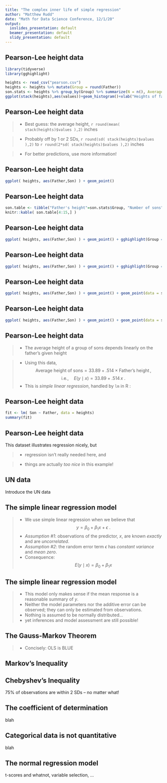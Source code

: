 ```yaml
---
title: "The complex inner life of simple regression"
author: "Matthew Rudd"
date: "Math for Data Science Conference, 12/1/20"
output:
  ioslides_presentation: default
  beamer_presentation: default
  slidy_presentation: default
---
```


## Pearson-Lee height data

```r
library(tidyverse)
library(gghighlight)

heights <- read_csv("pearson.csv")
heights <- heights %>% mutate(Group = round(Father))
son.stats <- heights %>% group_by(Group) %>% summarize(N = n(), Average = round(mean(Son),2), SD = round(sd(Son),2))
ggplot(stack(heights),aes(values))+geom_histogram()+xlab("Heights of fathers and sons")

```

## Pearson-Lee height data

>- Best guess: the average height, `r round(mean( stack(heights)$values ),2)` inches

>- Probably off by 1 or 2 SDs, `r round(sd( stack(heights)$values ),2)` to `r round(2*sd( stack(heights)$values ),2)` inches

>- For better predictions, use more information!

## Pearson-Lee height data

```r
ggplot( heights, aes(Father,Son) ) + geom_point()
```

## Pearson-Lee height data {.smaller}

```r
son.table <- tibble("Father's height"=son.stats$Group, "Number of sons"=son.stats$N, "Average height"=son.stats$Average, SD=son.stats$SD)
knitr::kable( son.table[4:15,] )
```

## Pearson-Lee height data

```r
ggplot( heights, aes(Father,Son) ) + geom_point() + gghighlight(Group == 65)
```

## Pearson-Lee height data

```r
ggplot( heights, aes(Father,Son) ) + geom_point() + gghighlight(Group == 71)
```

## Pearson-Lee height data

```r
ggplot( heights, aes(Father,Son) ) + geom_point() + geom_point(data = son.stats, aes(Group, Average), color="red", size=3)
```

## Pearson-Lee height data

```r
ggplot( heights, aes(Father,Son) ) + geom_point() + geom_point(data = son.stats, aes(Group, Average), color="red", size=3)+ geom_smooth( method="lm", level=0 )

```

## Pearson-Lee height data

>- The average height of a group of sons depends linearly on the father's given height

>- Using this data, $$\text{Average height of sons} = 33.89 + .514 \times \text{Father's height} \, ,$$ $$\text{i.e.}, \quad E( y \mid x ) = 33.89 + .514 \, x \ .$$
>- This is _simple linear regression_, handled by `lm` in R :

## Pearson-Lee height data {.smaller}

```r
fit <- lm( Son ~ Father, data = heights)
summary(fit)
```

## Pearson-Lee height data

This dataset illustrates regression nicely, but

>- regression isn't really needed here, and

>- things are  actually _too nice_ in this example!

## UN data

Introduce the UN data

## The simple linear regression model

>- We use simple linear regression when we believe that $$y = \beta_{0} + \beta_{1} x + \epsilon \ . $$
>- *Assumption #1*: observations of the predictor, $x$, are known _exactly_ and are _uncorrelated_.
>- *Assumption #2*: the random error term $\epsilon$ has _constant variance_ and _mean zero_.
>- Consequence: $$E(y \mid x) = \beta_{0} + \beta_{1}x$$

## The simple linear regression model

>- This model only makes sense if the mean response is a reasonable summary of $y$.
>- Neither the model parameters nor the additive error can be observed; they can only be estimated from observations.
>- Nothing is assumed to be normally distributed...
>- yet inferences and model assessment are still possible!

## The Gauss-Markov Theorem

>- Concisely: OLS is BLUE

## Markov's Inequality

## Chebyshev's Inequality

75% of observations are within 2 SDs -- no matter what!

## The coefficient of determination

blah

## Categorical data is not quantitative

blah

## The normal regression model

t-scores and whatnot, variable selection, ...

